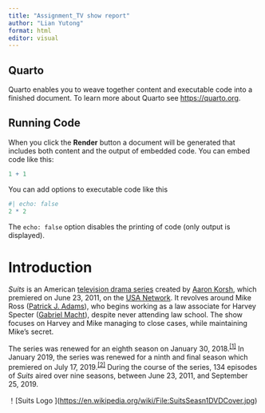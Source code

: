 ```yaml
---
title: "Assignment_TV show report"
author: "Lian Yutong"
format: html
editor: visual
---
```


## Quarto

Quarto enables you to weave together content and executable code into a finished document. To learn more about Quarto see <https://quarto.org>.

## Running Code

When you click the **Render** button a document will be generated that includes both content and the output of embedded code. You can embed code like this:

```r
1 + 1
```

You can add options to executable code like this

```r
#| echo: false
2 * 2
```

The `echo: false` option disables the printing of code (only output is displayed).

# Introduction

*Suits* is an American [television drama series](https://en.wikipedia.org/wiki/Television_drama_series "Television drama series") created by [Aaron Korsh](https://en.wikipedia.org/wiki/Aaron_Korsh "Aaron Korsh"), which premiered on June 23, 2011, on the [USA Network](https://en.wikipedia.org/wiki/USA_Network "USA Network"). It revolves around Mike Ross ([Patrick J. Adams](https://en.wikipedia.org/wiki/Patrick_J._Adams "Patrick J. Adams")), who begins working as a law associate for Harvey Specter ([Gabriel Macht](https://en.wikipedia.org/wiki/Gabriel_Macht "Gabriel Macht")), despite never attending law school. The show focuses on Harvey and Mike managing to close cases, while maintaining Mike's secret.

The series was renewed for an eighth season on January 30, 2018.^[\[1\]](https://en.wikipedia.org/wiki/List_of_Suits_episodes#cite_note-1)^ In January 2019, the series was renewed for a ninth and final season which premiered on July 17, 2019.^[\[2\]](https://en.wikipedia.org/wiki/List_of_Suits_episodes#cite_note-2)^ During the course of the series, 134 episodes of *Suits* aired over nine seasons, between June 23, 2011, and September 25, 2019.

！\[Suits Logo \](<https://en.wikipedia.org/wiki/File:SuitsSeasn1DVDCover.jpg>)

